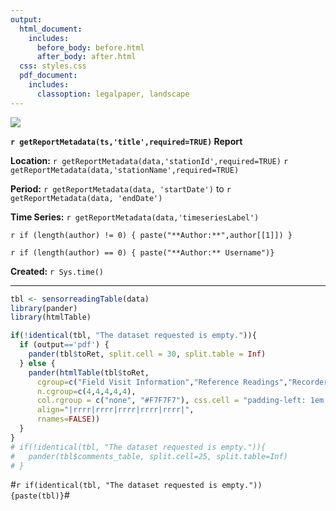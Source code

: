 ```yaml
---
output:
  html_document:
    includes:
      before_body: before.html
      after_body: after.html
  css: styles.css
  pdf_document:
    includes:
      classoption: legalpaper, landscape
---
```


![](http://cida.usgs.gov/images/usgslogo.jpg)

**`r getReportMetadata(ts,'title',required=TRUE)` Report**

**Location:**  `r getReportMetadata(data,'stationId',required=TRUE)` `r getReportMetadata(data,'stationName',required=TRUE)`

**Period:** `r getReportMetadata(data, 'startDate')` to `r getReportMetadata(data, 'endDate')`

**Time Series:** `r getReportMetadata(data,'timeseriesLabel')`

`r if (length(author) != 0) { paste("**Author:**",author[[1]]) }`

`r if (length(author) == 0) { paste("**Author:** Username")}`

**Created:**  `r Sys.time()`

***
   
```r
tbl <- sensorreadingTable(data)
library(pander)
library(htmlTable)

if(!identical(tbl, "The dataset requested is empty.")){
  if (output=='pdf') {	 	
    pander(tbl$toRet, split.cell = 30, split.table = Inf) 
  } else {
    pander(htmlTable(tbl$toRet, 
      cgroup=c("Field Visit Information","Reference Readings","Recorder Readings","Correction Information","Nearest IV"),
      n.cgroup=c(4,4,4,4,4),
      col.rgroup = c("none", "#F7F7F7"), css.cell = "padding-left: 1em; padding-right: 1em; padding-top:.5em;padding-bottom:.5em;",
      align="|rrrr|rrrr|rrrr|rrrr|rrrr|",
      rnames=FALSE))
  }
}
# if(!identical(tbl, "The dataset requested is empty.")){
#   pander(tbl$comments_table, split.cell=25, split.table=Inf)
# }
```

#`r if(identical(tbl, "The dataset requested is empty.")) {paste(tbl)}`#
